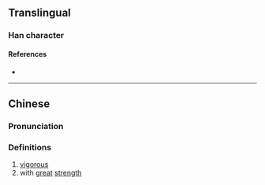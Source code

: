 {{character info}}
==Translingual==

===Han character===
{{Han char|rn=19|rad=力|as=08|sn=10|four=|canj=HPKS|ids=⿰乖力}}

====References====
* {{Han ref|kx=0148.040|hdz=10373.060|uh=351E|ud=13598}}

----

==Chinese==
{{zh-forms}}

===Pronunciation===
{{zh-pron
|m=kuài,kuàng,wàng
|m-s=
|dg=
|c=fai3
|c-t=
|g=
|h=pfs=
|j=
|mb=
|md=
|mn=
|mn-t=
|w=
|x=
|mc=y
|oc=y
|cat=a
}}

===Definitions===
{{zh-hanzi}}

# [[vigorous]]
# with [[great]] [[strength]]

{{zh-attn-split}}
